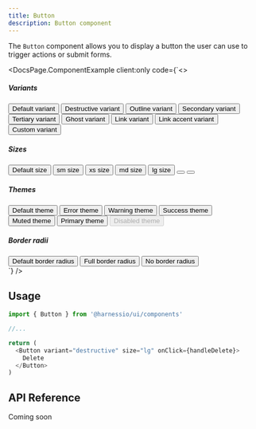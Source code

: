 ```yaml
---
title: Button
description: Button component
---
```


The `Button` component allows you to display a button the user can use to trigger actions or submit forms.


<DocsPage.ComponentExample
  client:only
  code={`<>
<h5>Variants</h5>
<div className="flex items-baseline flex-wrap gap-2">
  <Button>Default variant</Button>
  <Button variant="destructive">Destructive variant</Button>
  <Button variant="outline">Outline variant</Button>
  <Button variant="secondary">Secondary variant</Button>
  <Button variant="tertiary">Tertiary variant</Button>
  <Button variant="ghost">Ghost variant</Button>
  <Button variant="link">Link variant</Button>
  <Button variant="link_accent">Link accent variant</Button>
  <Button variant="custom">Custom variant</Button>
</div>

<h5>Sizes</h5>
<div className="flex items-baseline flex-wrap gap-2">
  <Button>Default size</Button>
  <Button size="sm">sm size</Button>
  <Button size="xs">xs size</Button>
  <Button size="md">md size</Button>
  <Button size="lg">lg size</Button>
  <Button size="icon">
    <Icon name="tick" />
  </Button>
  <Button size="sm_icon">
    <Icon name="tick" size="12" />
  </Button>
</div>

<h5>Themes</h5>
<div className="flex items-baseline flex-wrap gap-2">
  <Button>Default theme</Button>
  <Button theme="error">Error theme</Button>
  <Button theme="warning">Warning theme</Button>
  <Button theme="success">Success theme</Button>
  <Button theme="muted">Muted theme</Button>
  <Button theme="primary">Primary theme</Button>
  <Button theme="disabled" disabled>
    Disabled theme
  </Button>
</div>

<h5>Border radii</h5>
<div className="flex items-baseline flex-wrap gap-2">
  <Button>Default border radius</Button>
  <Button borderRadius="full">Full border radius</Button>
  <Button borderRadius="none">No border radius</Button>
</div>
</>`}
/>

## Usage

```typescript jsx
import { Button } from '@harnessio/ui/components'

//...

return (
  <Button variant="destructive" size="lg" onClick={handleDelete}>
    Delete
  </Button>
)
```

## API Reference

<Badge theme="emphasis">Coming soon</Badge>
